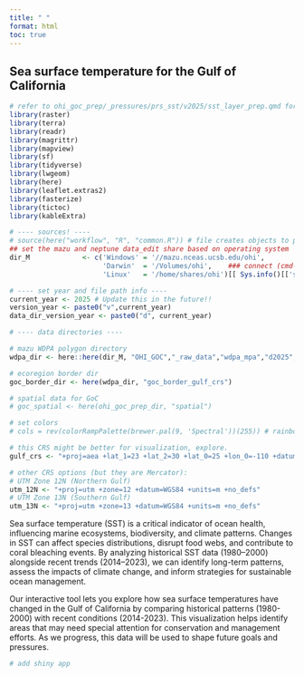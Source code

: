 ```yaml
---
title: " "
format: html
toc: true
---
```


## Sea surface temperature for the Gulf of California

```r
# refer to ohi_goc_prep/_pressures/prs_sst/v2025/sst_layer_prep.qmd for full data prep
library(raster)
library(terra)
library(readr)
library(magrittr)
library(mapview)
library(sf)
library(tidyverse)
library(lwgeom)
library(here)
library(leaflet.extras2)
library(fasterize)
library(tictoc)
library(kableExtra)

# ---- sources! ----
# source(here("workflow", "R", "common.R")) # file creates objects to process data
## set the mazu and neptune data_edit share based on operating system
dir_M             <- c('Windows' = '//mazu.nceas.ucsb.edu/ohi',
                       'Darwin'  = '/Volumes/ohi',    ### connect (cmd-K) to smb://mazu/ohi
                       'Linux'   = '/home/shares/ohi')[[ Sys.info()[['sysname']] ]]

# ---- set year and file path info ----
current_year <- 2025 # Update this in the future!!
version_year <- paste0("v",current_year)
data_dir_version_year <- paste0("d", current_year)

# ---- data directories ----

# mazu WDPA polygon directory
wdpa_dir <- here::here(dir_M, "OHI_GOC","_raw_data","wdpa_mpa","d2025", "WDPA_Jan2025_Public_shp", "shps")

# ecoregion border dir
goc_border_dir <- here(wdpa_dir, "goc_border_gulf_crs")

# spatial data for GoC
# goc_spatial <- here(ohi_goc_prep_dir, "spatial")

# set colors
# cols = rev(colorRampPalette(brewer.pal(9, 'Spectral'))(255)) # rainbow color scheme

# this CRS might be better for visualization, explore.
gulf_crs <- "+proj=aea +lat_1=23 +lat_2=30 +lat_0=25 +lon_0=-110 +datum=WGS84 +units=m +no_defs"

# other CRS options (but they are Mercator):
# UTM Zone 12N (Northern Gulf)
utm_12N <- "+proj=utm +zone=12 +datum=WGS84 +units=m +no_defs"
# UTM Zone 13N (Southern Gulf)
utm_13N <- "+proj=utm +zone=13 +datum=WGS84 +units=m +no_defs"
```

Sea surface temperature (SST) is a critical indicator of ocean health, influencing marine ecosystems, biodiversity, and climate patterns. Changes in SST can affect species distributions, disrupt food webs, and contribute to coral bleaching events. By analyzing historical SST data (1980–2000) alongside recent trends (2014–2023), we can identify long-term patterns, assess the impacts of climate change, and inform strategies for sustainable ocean management.

Our interactive tool lets you explore how sea surface temperatures have changed in the Gulf of California by comparing historical patterns (1980-2000) with recent conditions (2014-2023). This visualization helps identify areas that may need special attention for conservation and management efforts.  As we progress, this data will be used to shape future goals and pressures.

```r
# add shiny app

```



